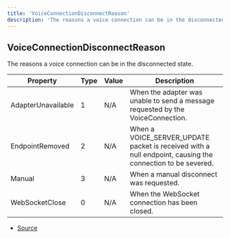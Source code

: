 ```yaml
---
title: 'VoiceConnectionDisconnectReason'
description: 'The reasons a voice connection can be in the disconnected state.'
---
```


## VoiceConnectionDisconnectReason

The reasons a voice connection can be in the disconnected state.

| Property           | Type | Value | Description                                                                                               |
| ------------------ | ---- | ----- | --------------------------------------------------------------------------------------------------------- |
| AdapterUnavailable | 1    | N/A   | When the adapter was unable to send a message requested by the VoiceConnection.                           |
| EndpointRemoved    | 2    | N/A   | When a VOICE_SERVER_UPDATE packet is received with a null endpoint, causing the connection to be severed. |
| Manual             | 3    | N/A   | When a manual disconnect was requested.                                                                   |
| WebSocketClose     | 0    | N/A   | When the WebSocket connection has been closed.                                                            |

- [Source](https://github.com/androz2091/discord-player/blob/ce04b3f4c6671029ce4d4aa9090e56ac7e7f5666/packages/discord-voip/src/VoiceConnection.ts#L67)
